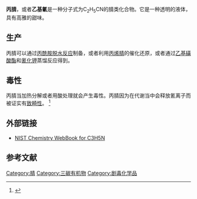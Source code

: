 {{chembox
| Watchedfields = changed
|   Reference=<ref>''Merck Index'', 11th Edition, '''7839'''</ref><ref>''CRC Handbook of Chemistry and Physics'', 52nd Ed., '''p. D-153'''</ref>
| verifiedrevid = 305797067
|   Name = 丙腈
|   ImageFileL1 = Propionitrile simple.png
|   ImageSizeL1 = 120px
|   ImageNameL1 = Full displayed formula
|   ImageFileR1 = Propionitrile.png
|   ImageSizeR1 = 120px
|   ImageNameR1 = Simplified skeletal formula
|   ImageFile2 = Propionitrile-3D-balls.png
|   ImageSize2 = 160px
|   ImageName2 = Ball-and-stick model
|   ImageName = Propionitrile
|   IUPACName = Propanenitrile
|   OtherNames = 乙基氰、氰乙烷、丙基腈
| Section1 = {{Chembox Identifiers
|   CASNo_Ref = {{cascite}}
|   CASNo = 107-12-0
|  PubChem = 7854
|   SMILES = CCC#N
  }}
| Section2 = {{Chembox Properties
|   Appearance = 清澈液体
|   Formula = C<sub>3</sub>H<sub>5</sub>N
|   MolarMass = 55.08
|   Density = 0.7918 g/cm<sup>3</sup>（20 °C）
|   MeltingPtC = -91.8
|   BoilingPtC = 97.2
  }}
}}

'''丙腈'''，或者'''乙基氰'''是一种分子式为C<sub>2</sub>H<sub>5</sub>CN的腈类化合物。它是一种透明的液体，具有高雅的甜味。

== 生产 ==
丙腈可以通过[[丙酰胺|丙酰胺]][[脱水反应|脱水反应]]制备，或者利用[[丙烯腈|丙烯腈]]的催化还原，或者通过[[乙基磺酸酯|乙基磺酸酯]]和[[氰化钾|氰化钾]]蒸馏反应得到。

== 毒性 ==
丙腈当加热分解或者用酸处理就会产生毒性。{{Citation needed|date=February 2010}}丙腈因为在代谢当中会释放氰离子而被证实有[[致畸性|致畸性]]。
<ref>{{cite journal | doi = 10.1002/tera.1420230306 | title = Teratogenic effects of aliphatic nitriles | author = Willhite, Calvin C.; Ferm, Vergil H.; Smith, Roger P. | journal = Teratology  | year = 1981 | volume = 23 | issue = 3 | pages = 317–323 | pmid = 6266064}}</ref>

== 外部链接 ==
* [http://webbook.nist.gov/cgi/cbook.cgi?ID=C107120 NIST Chemistry WebBook for C3H5N]{{Wayback|url=http://webbook.nist.gov/cgi/cbook.cgi?ID=C107120 |date=20190219140427 }}

== 参考文献 ==
{{reflist}}
{{腈}}

[[Category:腈|Category:腈]]
[[Category:三碳有机物|Category:三碳有机物]]
[[Category:剧毒化学品|Category:剧毒化学品]]